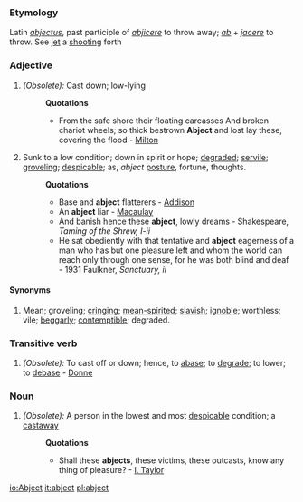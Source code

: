 ===Etymology===
Latin ''[[abjectus]]'', past participle of ''[[abjicere]]'' to throw away; ''[[ab]]'' + ''[[jacere]]'' to throw. See [[jet]] a [[shooting]] forth
===Adjective===
#''(Obsolete):'' Cast down; low-lying
#:'''Quotations'''
#:*From the safe shore their floating carcasses And broken chariot wheels; so thick bestrown '''Abject''' and lost lay these, covering the flood - [[Milton]]
#Sunk to a low condition; down in spirit or hope; [[degraded]]; [[servile]]; [[groveling]]; [[despicable]]; as, ''abject'' [[posture]], fortune, thoughts.
#:'''Quotations'''
#:*Base and '''abject''' flatterers - [[Addison]]
#:*An '''abject''' liar - [[Macaulay]]
#:*And banish hence these '''abject''', lowly dreams - Shakespeare, ''Taming of the Shrew, I-ii''
#:*He sat obediently with that tentative and '''abject''' eagerness of a man who has but one pleasure left and whom the world can reach only through one sense, for he was both blind and deaf - 1931 Faulkner, ''Sanctuary, ii''
====Synonyms====
#Mean; groveling; [[cringing]]; [[mean-spirited]]; [[slavish]]; [[ignoble]]; worthless; vile; [[beggarly]]; [[contemptible]]; degraded.
===Transitive verb===
#''(Obsolete):'' To cast off or down; hence, to [[abase]]; to [[degrade]]; to lower; to [[debase]] - [[Donne]]
===Noun===
#''(Obsolete):'' A person in the lowest and most [[despicable]] condition; a [[castaway]]
#:'''Quotations'''
#:*Shall these '''abjects''', these victims, these outcasts, know any thing of pleasure? - [[I. Taylor]]

[[io:Abject]]
[[it:abject]]
[[pl:abject]]